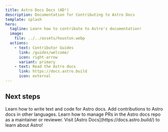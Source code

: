 ```yaml
---
title: Astro Docs Docs (AD²)
description: Documentation for Contributing to Astro Docs
template: splash
hero:
  tagline: Learn how to contribute to Astro's documentation!
  image:
    file: ../../assets/houston.webp
  actions:
    - text: Contributor Guides
      link: /guides/welcome/
      icon: right-arrow
      variant: primary
    - text: Read the Astro docs
      link: https://docs.astro.build
      icon: external
---
```



## Next steps

<CardGrid stagger>
	<Card title="Writing and Style Guides" icon="pencil">
		Learn how to write text and code for Astro docs.
	</Card>
	<Card title="i18n and Translator guides" icon="add-document">
		Add contributions to Astro docs in other languages.
	</Card>
	<Card title="Maintainer and Reviewer Guides" icon="setting">
		Learn how to manage PRs in the Astro docs repo as a maintainer or reviewer.
	</Card>
	<Card title="Read the docs" icon="open-book">
		Visit [Astro Docs](https://docs.astro.build/) to learn about Astro!
	</Card>
</CardGrid>
